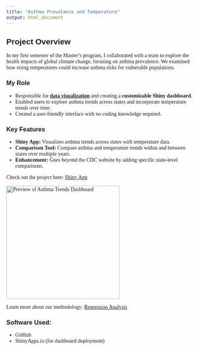 ```yaml
---
title: "Asthma Prevalance and Temperature"
output: html_document
---
```

<style>
body {
    font-family: 'Georgia', serif;
}

h1, h2, h3 {
    font-family: 'Arial', sans-serif;
}
</style>

## Project Overview

In my first semester of the Master's program, I collaborated with a team to explore the health impacts of global climate change, focusing on asthma prevalence. We examined how rising temperatures could increase asthma risks for vulnerable populations.

### My Role

- Responsible for [**data visualization**](https://zzihanlin.github.io/p8105_final/mapping.html) and creating a **customizable Shiny dashboard**.
- Enabled users to explore asthma trends across states and incorporate temperature trends over time.
- Created a user-friendly interface with no coding knowledge required.

### Key Features

- **Shiny App:** Visualizes asthma trends across states with temperature data.
- **Comparison Tool:** Compare asthma and temperature trends within and between states over multiple years.
- **Enhancement:** Goes beyond the CDC website by adding specific state-level comparisons.

Check out the project here: [Shiny App](https://klopez67.shinyapps.io/final_draft/)  

```{=html}
<a href="https://klopez67.shinyapps.io/final_draft/">
    <img src="images/shiny.png" alt="Preview of Asthma Trends Dashboard" width="300"/>
</a>
```


Learn more about our methodology: [Regression Analysis](https://zzihanlin.github.io/p8105_final/index.html)

### Software Used:
- GitHub  
- ShinyApps.io (for dashboard deployment)







